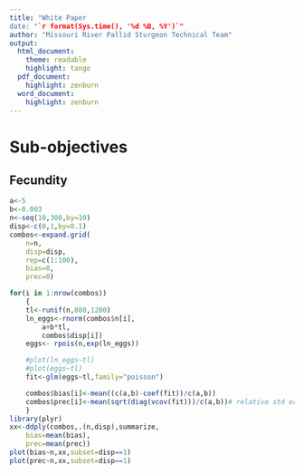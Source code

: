 ```yaml
---
title: "White Paper
date: "`r format(Sys.time(), '%d %B, %Y')`"
author: "Missouri River Pallid Sturgeon Technical Team"
output:  
  html_document:
    theme: readable
    highlight: tango
  pdf_document:
    highlight: zenburn 
  word_document:
    highlight: zenburn
---
```


<!--
To do:
1. utility for model
-->


# Sub-objectives

## Fecundity

```r
a<-5
b<-0.003
n<-seq(10,300,by=10)
disp<-c(0,1,by=0.1)
combos<-expand.grid(
    n=n,
    disp=disp,
    rep=c(1:100),
    bias=0,
    prec=0)

for(i in 1:nrow(combos))
    {
    tl<-runif(n,800,1200)
    ln_eggs<-rnorm(combos$n[i],
        a+b*tl,
        combos$disp[i])
    eggs<- rpois(n,exp(ln_eggs))

    #plot(ln_eggs~tl)
    #plot(eggs~tl)
    fit<-glm(eggs~tl,family="poisson")

    combos$bias[i]<-mean((c(a,b)-coef(fit))/c(a,b))
    combos$prec[i]<-mean(sqrt(diag(vcov(fit)))/c(a,b))# relative std error
    }
library(plyr)   
xx<-ddply(combos,.(n,disp),summarize,
    bias=mean(bias),
    prec=mean(prec))
plot(bias~n,xx,subset=disp==1)
plot(prec~n,xx,subset=disp==1)
    
    
```
